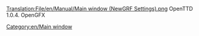 [[Translation:File/en/Manual/Main window (NewGRF Settings).png]]
OpenTTD 1.0.4. OpenGFX


[[Category:en/Main window]]